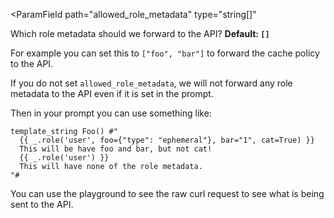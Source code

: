 <ParamField
  path="allowed_role_metadata"
  type="string[]"
>
  Which role metadata should we forward to the API? **Default: `[]`**

  For example you can set this to `["foo", "bar"]` to forward the cache policy to the API.

  If you do not set `allowed_role_metadata`, we will not forward any role metadata to the API even if it is set in the prompt.

  Then in your prompt you can use something like:
  ```baml
  template_string Foo() #"
    {{ _.role('user', foo={"type": "ephemeral"}, bar="1", cat=True) }}
    This will be have foo and bar, but not cat!
    {{ _.role('user') }}
    This will have none of the role metadata.
  "#
  ```

  You can use the playground to see the raw curl request to see what is being sent to the API.
</ParamField>